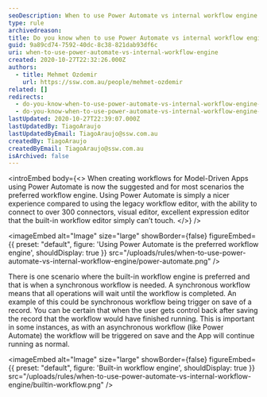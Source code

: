 ```yaml
---
seoDescription: When to use Power Automate vs internal workflow engine (Model Driven Apps)?
type: rule
archivedreason:
title: Do you know when to use Power Automate vs internal workflow engine (Model Driven Apps)?
guid: 9a89cd74-7592-40dc-8c38-821dab93df6c
uri: when-to-use-power-automate-vs-internal-workflow-engine
created: 2020-10-27T22:32:26.000Z
authors:
  - title: Mehmet Ozdemir
    url: https://ssw.com.au/people/mehmet-ozdemir
related: []
redirects:
  - do-you-know-when-to-use-power-automate-vs-internal-workflow-engine-model-driven-apps
  - do-you-know-when-to-use-power-automate-vs-internal-workflow-engine-(model-driven-apps)
lastUpdated: 2020-10-27T22:39:07.000Z
lastUpdatedBy: TiagoAraujo
lastUpdatedByEmail: TiagoAraujo@ssw.com.au
createdBy: TiagoAraujo
createdByEmail: TiagoAraujo@ssw.com.au
isArchived: false
---
```


<introEmbed
  body={<>
When creating workflows for Model-Driven Apps using Power Automate is now the suggested and for most scenarios the preferred workflow engine. Using Power Automate is simply a nicer experience compared to using the legacy workflow editor, with the ability to connect to over 300 connectors, visual editor, excellent expression editor that the built-in workflow editor simply can’t touch.
  </>}
/>

<imageEmbed
  alt="Image"
  size="large"
  showBorder={false}
  figureEmbed={{
    preset: "default",
    figure: 'Using Power Automate is the preferred workflow engine',
    shouldDisplay: true
  }}
  src="/uploads/rules/when-to-use-power-automate-vs-internal-workflow-engine/power-automate.png"
/>

There is one scenario where the built-in workflow engine is preferred and that is when a synchronous workflow is needed. A synchronous workflow means that all operations will wait until the workflow is completed. An example of this could be synchronous workflow being trigger on save of a record. You can be certain that when the user gets control back after saving the record that the workflow would have finished running. This is important in some instances, as with an asynchronous workflow (like Power Automate) the workflow will be triggered on save and the App will continue running as normal.


<imageEmbed
  alt="Image"
  size="large"
  showBorder={false}
  figureEmbed={{
    preset: "default",
    figure: 'Built-in workflow engine',
    shouldDisplay: true
  }}
  src="/uploads/rules/when-to-use-power-automate-vs-internal-workflow-engine/builtin-workflow.png"
/>
